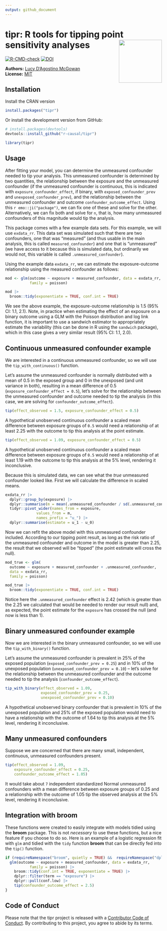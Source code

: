 ```yaml
---
output: github_document
---
```

<!-- README.md is generated from README.Rmd. Please edit that file -->

# tipr: R tools for tipping point sensitivity analyses <img src="man/figures/logo.png" align="right" height="138" />

<!-- badges: start -->
[![R-CMD-check](https://github.com/r-causal/tipr/workflows/R-CMD-check/badge.svg)](https://github.com/r-causal/tipr/actions)
[![DOI](https://joss.theoj.org/papers/10.21105/joss.04495/status.svg)](https://doi.org/10.21105/joss.04495)
<!-- badges: end -->

**Authors:** [Lucy D'Agostino McGowan](https://www.lucymcgowan.com/)<br/>
**License:** [MIT](https://opensource.org/licenses/mit/)


## Installation

Install the CRAN version

```r
install.packages("tipr")
```

Or install the development version from GitHub:

```r
# install.packages(devtools)
devtools::install_github("r-causal/tipr")
```

```r
library(tipr)
```

## Usage

After fitting your model, you can determine the unmeasured confounder needed to tip your analysis. This unmeasured confounder is determined by two quantities, the relationship between the exposure and the unmeasured confounder (if the unmeasured confounder is continuous, this is indicated with `exposure_confounder_effect`, if binary, with `exposed_confounder_prev` and `unexposed_confounder_prev`), and the relationship between the unmeasured confounder and outcome `confounder_outcome_effect`. Using this `r emo::ji("package")`, we can fix one of these and solve for the other. Alternatively, we can fix both and solve for `n`, that is, how many unmeasured confounders of this magnitude would tip the analysis. 

This package comes with a few example data sets. For this example, we will use `exdata_rr`. This data set was simulated such that there are two confounders, one that was "measured" (and thus usable in the main analysis, this is called `measured_confounder`) and one that is "unmeasured" (we have access to it because this is simulated data, but ordinarily we would not, this variable is called `.unmeasured_confounder`). 

Using the example data `exdata_rr`, we can estimate the exposure-outcome relationship using the measured confounder as follows:

```r
mod <- glm(outcome ~ exposure + measured_confounder, data = exdata_rr, 
           family = poisson)

mod |>
  broom::tidy(exponentiate = TRUE, conf.int = TRUE)
```

We see the above example, the exposure-outcome relationship is 1.5 (95% CI: 1.1, 2.1). Note, in practice when estimating the effect of an exposure on a binary outcome using a GLM with the Poisson distribution and log link function, it is important to use a sandwich estimator to appropriately estimate the variability (this can be done in R using the `sandwich` package), which in this case gives a very similar result (95% CI: 1.1, 2.0).

## Continuous unmeasured confounder example

We are interested in a continuous unmeasured confounder, so we will use the `tip_with_continuous()` function. 

Let's assume the unmeasured confounder is normally distributed with a mean of 0.5 in the exposed group and 0 in the unexposed (and unit variance in both), resulting in a mean difference of 0.5 (`exposure_confounder_effect = 0.5`),  let's solve for the relationship between the unmeasured confounder and outcome needed to tip the analysis (in this case, we are solving for `confounder_outcome_effect`).

```r
tip(effect_observed = 1.5, exposure_confounder_effect = 0.5)
```

A hypothetical unobserved continuous confounder a scaled mean difference between exposure groups of `0.5` would need a relationship of at least 2.25 with the outcome to tip this analysis at the point estimate.  

```r
tip(effect_observed = 1.09, exposure_confounder_effect = 0.5)
```

A hypothetical unobserved continuous confounder a scaled mean difference between exposure groups of `0.5` would need a relationship of at least 1.19 with the outcome to tip this analysis at the 5% level, rendering it inconclusive.

Because this is simulated data, we can see what the *true* unmeasured confounder looked like. First we will calculate the difference in scaled means.

```r
exdata_rr |>
  dplyr::group_by(exposure) |>
  dplyr::summarise(m = mean(.unmeasured_confounder / sd(.unmeasured_confounder))) |>
  tidyr::pivot_wider(names_from = exposure,
              values_from = m,
              names_prefix = "u_") |>
  dplyr::summarise(estimate = u_1 - u_0)
```

Now we can refit the above model with this unmeasured confounder included. According to our tipping point result, as long as the risk ratio of the unmeasured confounder and outcome in the model is greater than 2.25, the result that we observed will be "tipped" (the point estimate will cross the null).

```r
mod_true <- glm(
  outcome ~ exposure + measured_confounder + .unmeasured_confounder, 
  data = exdata_rr, 
  family = poisson)

mod_true |>
  broom::tidy(exponentiate = TRUE, conf.int = TRUE)
```

Notice here the `.unmeasured_confounder` effect is 2.42 (which is greater than the 2.25 we calculated that would be needed to render our result null) and, as expected, the point estimate for the `exposure` has crossed the null (and now is less than 1).

## Binary unmeasured confounder example

Now we are interested in the binary unmeasured confounder, so we will use the `tip_with_binary()` function.

Let's assume the unmeasured confounder is prevalent in 25% of the exposed population (`exposed_confounder_prev = 0.25`) and in 10% of the unexposed population (`unexposed_confounder_prev = 0.10`) -- let's solve for the relationship between the unmeasured confounder and the outcome needed to tip the analysis (`confounder_outcome_effect`).

```r
tip_with_binary(effect_observed = 1.09, 
                exposed_confounder_prev = 0.25, 
                unexposed_confounder_prev = 0.10)
```

A hypothetical unobserved binary confounder that is prevalent in 10% of the unexposed population and 25% of the exposed population would need to have a relationship with the outcome of 1.64 to tip this analysis at the 5% level, rendering it inconclusive.

## Many unmeasured confounders

Suppose we are concerned that there are many small, independent, continuous, unmeasured confounders present.

```r
tip(effect_observed = 1.09, 
    exposure_confounder_effect = 0.25, 
    confounder_outcome_effect = 1.05)
```

It would take about `7` independent standardized Normal unmeasured confounders with a mean difference between exposure groups of 0.25 and a relationship with the outcome of 1.05 tip the observed analysis at the 5% level, rendering it inconclusive.

## Integration with broom

These functions were created to easily integrate with models tidied using the **broom** package. This is not _necessary_ to use these functions, but a nice feature if you choose to do so. Here is an example of a logistic regression fit with `glm` and tidied with the `tidy` function **broom** that can be directly fed into the `tip()` function.

```r
if (requireNamespace("broom", quietly = TRUE) &&  requireNamespace("dplyr", quietly = TRUE)) {
  glm(outcome ~ exposure + measured_confounder, data = exdata_rr, 
           family = poisson) |>
    broom::tidy(conf.int = TRUE, exponentiate = TRUE) |>
    dplyr::filter(term == "exposure") |>
    dplyr::pull(conf.low) |>
    tip(confounder_outcome_effect = 2.5)
}
```

## Code of Conduct

Please note that the tipr project is released with a [Contributor Code of Conduct](https://contributor-covenant.org/version/2/0/CODE_OF_CONDUCT.html). By contributing to this project, you agree to abide by its terms.
